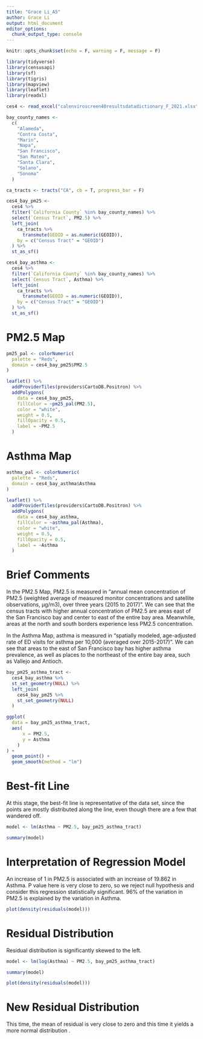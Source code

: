 ```yaml
---
title: "Grace Li_A5"
author: Grace Li
output: html_document
editor_options: 
  chunk_output_type: console
---
```


```r
knitr::opts_chunk$set(echo = F, warning = F, message = F)
```

```r
library(tidyverse)
library(censusapi)
library(sf)
library(tigris)
library(mapview)
library(leaflet)
library(readxl)

ces4 <- read_excel("calenviroscreen40resultsdatadictionary_F_2021.xlsx")
```

```r
bay_county_names <-
  c(
    "Alameda",
    "Contra Costa",
    "Marin",
    "Napa",
    "San Francisco",
    "San Mateo",
    "Santa Clara",
    "Solano",
    "Sonoma"
  )

ca_tracts <- tracts("CA", cb = T, progress_bar = F)

ces4_bay_pm25 <-
  ces4 %>% 
  filter(`California County` %in% bay_county_names) %>% 
  select(`Census Tract`, PM2.5) %>% 
  left_join(
    ca_tracts %>% 
      transmute(GEOID = as.numeric(GEOID)), 
    by = c("Census Tract" = "GEOID")
  ) %>% 
  st_as_sf()

ces4_bay_asthma <-
  ces4 %>% 
  filter(`California County` %in% bay_county_names) %>% 
  select(`Census Tract`, Asthma) %>% 
  left_join(
    ca_tracts %>% 
      transmute(GEOID = as.numeric(GEOID)), 
    by = c("Census Tract" = "GEOID")
  ) %>% 
  st_as_sf()
```

# PM2.5 Map
```r
pm25_pal <- colorNumeric(
  palette = "Reds",
  domain = ces4_bay_pm25$PM2.5
)

leaflet() %>% 
  addProviderTiles(providers$CartoDB.Positron) %>% 
  addPolygons(
    data = ces4_bay_pm25,
    fillColor = ~pm25_pal(PM2.5),
    color = "white",
    weight = 0.5,
    fillOpacity = 0.5,
    label = ~PM2.5
  )
```

# Asthma Map
```r
asthma_pal <- colorNumeric(
  palette = "Reds",
  domain = ces4_bay_asthma$Asthma
)

leaflet() %>% 
  addProviderTiles(providers$CartoDB.Positron) %>% 
  addPolygons(
    data = ces4_bay_asthma,
    fillColor = ~asthma_pal(Asthma),
    color = "white",
    weight = 0.5,
    fillOpacity = 0.5,
    label = ~Asthma
  )
```

# Brief Comments

In the PM2.5 Map, PM2.5 is measured in "annual mean concentration of PM2.5 (weighted average of measured monitor concentrations and satellite observations, μg/m3), over three years (2015 to 2017)". We can see that the census tracts with higher annual concentration of PM2.5 are areas east of the San Francisco bay and center to east of the entire bay area. Meanwhile, areas at the north and south borders experience less PM2.5 concentration.

In the Asthma Map, asthma is measured in "spatially modeled, age-adjusted rate of ED visits for asthma per 10,000 (averaged over 2015-2017)". We can see that areas to the east of San Francisco bay has higher asthma prevalence, as well as places to the northeast of the entire bay area, such as Vallejo and Antioch.


```r
bay_pm25_asthma_tract <-
  ces4_bay_asthma %>%
  st_set_geometry(NULL) %>%
  left_join(
    ces4_bay_pm25 %>%
    st_set_geometry(NULL) 
  )
```

```r
ggplot(
  data = bay_pm25_asthma_tract,
  aes(
      x = PM2.5,
      y = Asthma
    )
) +
  geom_point() +
  geom_smooth(method = "lm")
```

# Best-fit Line

At this stage, the best-fit line is representative of the data set, since the points are mostly distributed along the line, even though there are a few that wandered off.

```r
model <- lm(Asthma ~ PM2.5, bay_pm25_asthma_tract)

summary(model)
```

# Interpretation of Regression Model

An increase of 1 in PM2.5 is associated with an increase of 19.862 in Asthma. P value here is very close to zero, so we reject null hypothesis and consider this regression statistically significant. 96% of the variation in PM2.5 is explained by the variation in Asthma.

```r
plot(density(residuals(model)))
```

# Residual Distribution

Residual distribution is significantly skewed to the left.

```r
model <- lm(log(Asthma) ~ PM2.5, bay_pm25_asthma_tract)

summary(model)
```

```r
plot(density(residuals(model)))
```

# New Residual Distribution

This time, the mean of residual is very close to zero and this time it yields a more normal distribution . 



